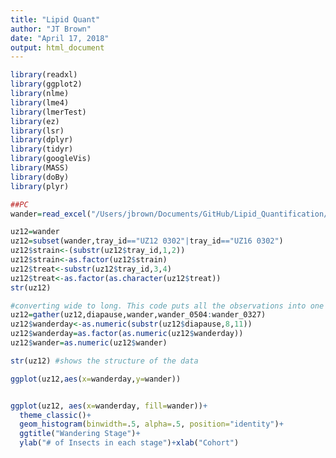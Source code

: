 ```yaml
---
title: "Lipid Quant"
author: "JT Brown"
date: "April 17, 2018"
output: html_document
---
```


```r
library(readxl)
library(ggplot2)
library(nlme)
library(lme4)
library(lmerTest)
library(ez)
library(lsr)
library(dplyr)
library(tidyr)
library(googleVis)
library(MASS)
library(doBy)
library(plyr)

##PC
wander=read_excel("/Users/jbrown/Documents/GitHub/Lipid_Quantification/Data/Extraction Samples JLM.xlsx",sheet = "WANDER")
```

```r
uz12=wander
uz12=subset(wander,tray_id=="UZ12 0302"|tray_id=="UZ16 0302")
uz12$strain<-(substr(uz12$tray_id,1,2))
uz12$strain<-as.factor(uz12$strain)
uz12$treat<-substr(uz12$tray_id,3,4)
uz12$treat<-as.factor(as.character(uz12$treat))
str(uz12)

#converting wide to long. This code puts all the observations into one column with the label of your choice (measurements used below)
uz12=gather(uz12,diapause,wander,wander_0504:wander_0327)
uz12$wanderday<-as.numeric(substr(uz12$diapause,8,11))
uz12$wanderday=as.factor(as.numeric(uz12$wanderday))
uz12$wander=as.numeric(uz12$wander)

str(uz12) #shows the structure of the data

ggplot(uz12,aes(x=wanderday,y=wander))


ggplot(uz12, aes(x=wanderday, fill=wander))+
  theme_classic()+
  geom_histogram(binwidth=.5, alpha=.5, position="identity")+
  ggtitle("Wandering Stage")+
  ylab("# of Insects in each stage")+xlab("Cohort")

```